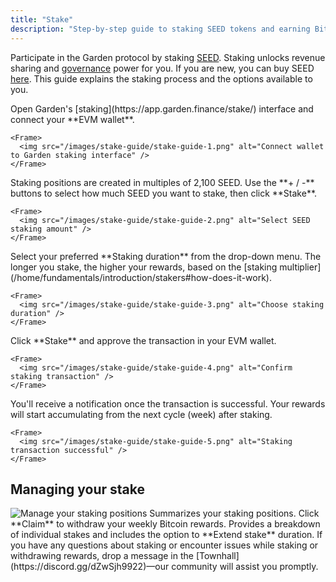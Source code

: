 ```yaml
---
title: "Stake"
description: "Step-by-step guide to staking SEED tokens and earning Bitcoin rewards through Garden protocol"
---
```


Participate in the Garden protocol by staking [SEED](/home/governance/tokenomics). Staking unlocks revenue sharing and [governance](/home/governance/governance-process) power for you. If you are new, you can buy SEED [here](https://app.uniswap.org/swap?chain=arbitrum&inputCurrency=NATIVE&outputCurrency=0x86f65121804d2cdbef79f9f072d4e0c2eebabc08). This guide explains the staking process and the options available to you.

<Steps>
  <Step title="Connect your wallet">
    Open Garden's [staking](https://app.garden.finance/stake/) interface and connect your **EVM wallet**.
    
    <Frame>
      <img src="/images/stake-guide/stake-guide-1.png" alt="Connect wallet to Garden staking interface" />
    </Frame>
  </Step>
  
  <Step title="Select staking amount">
    Staking positions are created in multiples of 2,100 SEED. Use the **+ / -** buttons to select how much SEED you want to stake, then click **Stake**.
    
    <Frame>
      <img src="/images/stake-guide/stake-guide-2.png" alt="Select SEED staking amount" />
    </Frame>
  </Step>
  
  <Step title="Choose staking duration">
    Select your preferred **Staking duration** from the drop-down menu. The longer you stake, the higher your rewards, based on the [staking multiplier](/home/fundamentals/introduction/stakers#how-does-it-work).
    
    <Frame>
      <img src="/images/stake-guide/stake-guide-3.png" alt="Choose staking duration" />
    </Frame>
  </Step>
  
  <Step title="Confirm transaction">
    Click **Stake** and approve the transaction in your EVM wallet.
    
    <Frame>
      <img src="/images/stake-guide/stake-guide-4.png" alt="Confirm staking transaction" />
    </Frame>
  </Step>
  
  <Step title="Success confirmation">
    You'll receive a notification once the transaction is successful. Your rewards will start accumulating from the next cycle (week) after staking.
    
    <Frame>
      <img src="/images/stake-guide/stake-guide-5.png" alt="Staking transaction successful" />
    </Frame>
  </Step>
</Steps>

## Managing your stake

<Frame>
  <img src="/images/stake-guide/stake-guide-6.png" alt="Manage your staking positions" />
</Frame>

<CardGroup cols={2}>
  <Card title="Staking overview" icon="chart-pie">
    Summarizes your staking positions. Click **Claim** to withdraw your weekly Bitcoin rewards.
  </Card>
  <Card title="Staking positions" icon="list">
    Provides a breakdown of individual stakes and includes the option to **Extend stake** duration.
  </Card>
</CardGroup>

<Note>
If you have any questions about staking or encounter issues while staking or withdrawing rewards, drop a message in the [Townhall](https://discord.gg/dZwSjh9922)—our community will assist you promptly.
</Note>
